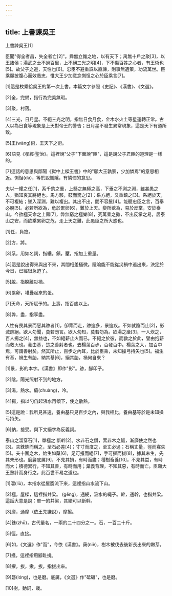 ```yaml
---
---
---
```

title: 上書諫吳王
---




上書諫吳王[1]

臣聞"得全者昌，失全者亡[2]"。舜無立錐之地，以有天下；禹無十戶之聚[3]，以王諸侯；湯武之士不過百里，上不絕三光之明[4]，下不傷百姓之心者，有王術也[5]。故父子之道，天性也[6]。忠臣不避重誅以直諫，則事無遺策，功流萬世。臣乘願披腹心而效愚忠，惟大王少加意念惻怛之心於臣乘言[7]。

[1]這是枚乘給吳王的第一次上書。本篇文字參照《史記》、《漢書》、《文選》。

[2]全，完備，指行為完美無瑕。

[3]聚，村落。

[4]三光，日月星。不絕三光之明，指無日食月食，金木水火土等星運轉正常。古人以為日食等現象是上天對帝王的警告；日月星不發生異常現象，這是天下有道所致。

[5]王(wàng)術，王天下之術。

[6]語見《孝經·聖治》。這裡說"父子"下面說"臣"，這是說父子君臣的道理是一樣的。

[7]這話的意思與鄒陽《獄中上樑王書》中的"願大王孰察，少加憐焉"的意思相近。惻怛(dá)，等於說惻隱，有憐憫的意思。

夫以一縷之任[1]，系千鈞之重，上懸之無極之高，下垂之不測之淵，雖甚愚之人，猶知哀其將絕也。馬方駭，鼓而驚之[2]；系方絕，又重鎮之[3]。系絕於天，不可複結；墜入深淵，難以複出。其出不出，間不容髮[4]。能聽忠臣之言，百舉必脫[5]。必若所欲為，危於累卵[6]，難於上天。變所欲為，易於反掌，安於泰山。今欲極天命之上壽[7]，弊無窮之極樂[8]，究萬乘之勢，不出反掌之易，居泰山之安，而欲乘累卵之危，走上天之難，此愚臣之所大惑也。

[1]任，負擔。

[2]方，將。

[3]系，用如名詞，指縷。鎮，壓，指加上重量。

[4]這是說出得來與出不來，其間相差極微。隱喻能不能從災禍中逃出來，決定於今日，已經很急迫了。

[5]脫，指脫離災禍。

[6]累卵，堆疊起來的蛋。

[7]天命，天所賦予的。上壽，指百歲以上。

[8]弊，盡，指享盡。

人性有畏其景而惡其跡者[1]，卻背而走，跡逾多，景逾疾。不如就陰而止[2]，影滅跡絕。欲人勿聞，莫若勿言。欲人勿知，莫若勿為。欲湯之瘡[3]，一人炊之，百人揚之[4]，無益也，不如絕薪止火而已。不絕之於彼，而救之於此，譬由抱薪而救火也。養由基，楚之善射者也。去楊葉百步，百發百中。楊葉之大，加百中焉，可謂善射矣。然其所止，百步之內耳，比於臣乘，未知操弓持矢也[5]。福生有基，禍生有胎，納其基[6]，絕其胎，禍何自來？

[1]景，影的本字。《漢書》即作"影"。跡，腳印子。

[2]陰，陽光照射不到的地方。

[3]湯，熱水。瘡(chuàng)，冷。

[4]揚，指以勺舀起沸水再傾下，使之散熱。

[5]這是說：我所見甚遠，養由基只見百步之內，與我相比，養由基等於是未知操弓持矢。

[6]納，接受。與下文絕字為反義詞。

泰山之溜穿石[1]，單極之 斷幹[2]。水非石之鑽，索非木之鋸，漸靡使之然也[3]。夫銖銖而稱之，至石必差[4]；寸寸而度之，至丈必過；石稱丈量，徑而寡失[5]。夫十圍之木，始生如蘖[6]，足可搔而絕[7]，手可擢而拔[8]，據其未生，先其未形也。磨礱底厲[9]，不見其損，有時而盡；種樹畜養[10]，不見其益，有時而大；積德累行，不知其善，有時而用；棄義背理，不知其惡，有時而亡。臣願大王熟計而身行之，此百世不易之道也。

[1]溜(liù)，本指水從屋簷流下來，這裡指山水流下山。

[2]極，屋樑，這裡指井梁。 (gěng)，通綆，汲水的繩子。幹，通幹，也指井梁。這話大意是說：單一的井梁，其綆可以斷幹。

[3]靡，通摩（依王先謙說），摩擦。

[4]銖(zhū)，古代量名，一兩的二十四分之一。石，一百二十斤。

[5]徑，直接。

[6]如，《文選》作"而"，今依《漢書》。蘖(niè)，樹木被伐去後新長出來的嫩芽。

[7]搔，這裡指用腳趾撓。

[8]擢，拔，揪。拔，指拔出來。

[9]礱(lóng)，也是磨。底厲，《文選》作"砥礪"，也是磨。

[10]樹，動詞，栽。